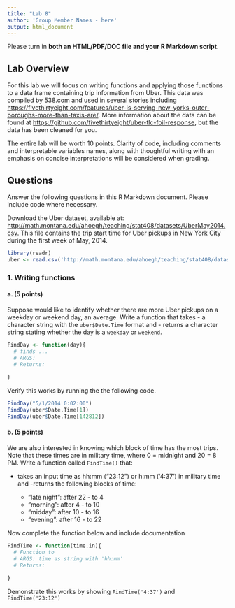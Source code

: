 ```yaml
---
title: "Lab 8"
author: 'Group Member Names - here'
output: html_document
---
```

Please turn in **both an HTML/PDF/DOC file and your R Markdown script**. 

## Lab Overview

For this lab we will focus on writing functions and applying those functions to a data frame containing trip information from Uber. This data was compiled by 538.com and used in several stories including [https://fivethirtyeight.com/features/uber-is-serving-new-yorks-outer-boroughs-more-than-taxis-are/](https://fivethirtyeight.com/features/uber-is-serving-new-yorks-outer-boroughs-more-than-taxis-are/). More information about the data can be found at [https://github.com/fivethirtyeight/uber-tlc-foil-response](https://github.com/fivethirtyeight/uber-tlc-foil-response), but the data has been cleaned for you.

The entire lab will be worth 10 points. Clarity of code, including comments and interpretable variables names, along with thoughtful writing with an emphasis on concise interpretations will be considered when grading. 

## Questions
Answer the following questions in this R Markdown document. Please include code where necessary.


Download the Uber dataset, available at: [http://math.montana.edu/ahoegh/teaching/stat408/datasets/UberMay2014.csv](http://math.montana.edu/ahoegh/teaching/stat408/datasets/UberMay2014.csv). This file contains the trip start time for Uber pickups in New York City during the first week of May, 2014. 

```r
library(readr)
uber <- read.csv('http://math.montana.edu/ahoegh/teaching/stat408/datasets/UberMay2014.csv', stringsAsFactors = F)
```

### 1. Writing functions
#### a. (5 points)
Suppose would like to identify whether there are more Uber pickups on a weekday or weekend day, an average. Write a function that takes 
- a character string with the `uber$Date.Time` format and 
- returns a character string stating whether the day is a `weekday` or `weekend`.

```r
FindDay <- function(day){
  # finds ... 
  # ARGS:
  # Returns:
 
}
```


Verify this works by running the the following code.

```r
FindDay("5/1/2014 0:02:00")
FindDay(uber$Date.Time[1])
FindDay(uber$Date.Time[142812])
```

#### b. (5 points)
We are also interested in knowing which block of time has the most trips. Note that these times are in military time, where 0 = midnight and 20 = 8 PM. Write a function called `FindTime()` that:

- takes an input time as hh:mm ("23:12") or h:mm ('4:37') in military time and 
-returns the following blocks of time:

    - "late night": after 22 - to 4
    - "morning": after 4 - to 10
    - "midday": after 10 - to 16
    - "evening": after 16 -  to 22

Now complete the function below and include documentation

```r
FindTime <- function(time.in){
  # Function to 
  # ARGS: time as string with 'hh:mm'
  # Returns: 
  
}
```
Demonstrate this works by showing `FindTime('4:37')` and `FindTime('23:12')`

